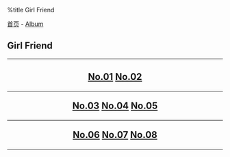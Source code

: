 %title Girl Friend

[[../../index|首页]] - [[../index|Album]]
==Girl Friend==
----
<center>
<h2>
[[pic01|No.01]]
[[pic02|No.02]]
----
[[pic03|No.03]]
[[pic04|No.04]]
[[pic05|No.05]]
----
[[pic06|No.06]]
[[pic07|No.07]]
[[pic08|No.08]]
</h2>
</center>
----
